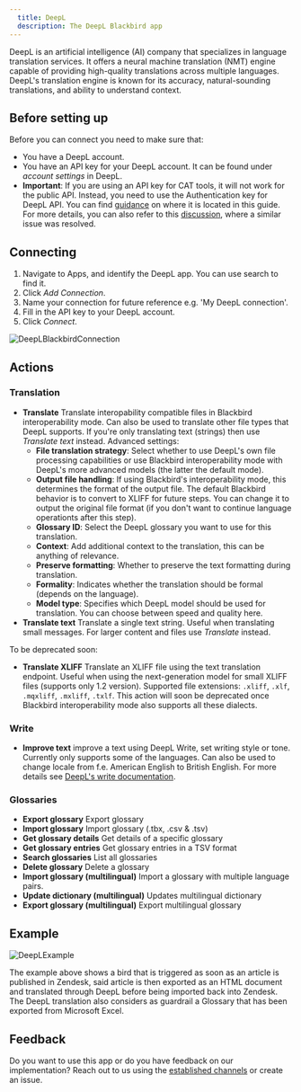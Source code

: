 ```yaml
---
  title: DeepL
  description: The DeepL Blackbird app
---
```


<LinkCard title="View on Github" target="_blank" href="https://github.com/bb-io/DeepL" icon="github" />

DeepL is an artificial intelligence (AI) company that specializes in language
translation services. It offers a neural machine translation (NMT) engine
capable of providing high-quality translations across multiple languages.
DeepL's translation engine is known for its accuracy, natural-sounding
translations, and ability to understand context.

## Before setting up

Before you can connect you need to make sure that:

- You have a DeepL account.
- You have an API key for your DeepL account. It can be found under _account
  settings_ in DeepL.
- **Important**: If you are using an API key for CAT tools, it will not work for
  the public API. Instead, you need to use the Authentication key for DeepL API.
  You can find [guidance](https://youtu.be/WTt3UuiDAf4?t=79) on where it is
  located in this guide. For more details, you can also refer to this
  [discussion](https://github.com/DeepLcom/deepl-python/issues/106), where a
  similar issue was resolved.

## Connecting

1. Navigate to Apps, and identify the DeepL app. You can use search to find it.
2. Click _Add Connection_.
3. Name your connection for future reference e.g. 'My DeepL connection'.
4. Fill in the API key to your DeepL account.
5. Click _Connect_.

![DeepLBlackbirdConnection](https://raw.githubusercontent.com/bb-io/DeepL/main/image/README/DeepLBlackbirdConnection.png)

## Actions

### Translation

- **Translate** Translate interopability compatible files in Blackbird
  interoperability mode. Can also be used to translate other file types that
  DeepL supports. If you're only translating text (strings) then use _Translate
  text_ instead. Advanced settings:
  - **File translation strategy**: Select whether to use DeepL's own file
    processing capabilities or use Blackbird interoperability mode with DeepL's
    more advanced models (the latter the default mode).
  - **Output file handling**: If using Blackbird's interoperability mode, this
    determines the format of the output file. The default Blackbird behavior is
    to convert to XLIFF for future steps. You can change it to output the
    original file format (if you don't want to continue language operationts
    after this step).
  - **Glossary ID**: Select the DeepL glossary you want to use for this
    translation.
  - **Context**: Add additional context to the translation, this can be anything
    of relevance.
  - **Preserve formatting**: Whether to preserve the text formatting during
    translation.
  - **Formality**: Indicates whether the translation should be formal (depends
    on the language).
  - **Model type**: Specifies which DeepL model should be used for translation.
    You can choose between speed and quality here.
- **Translate text** Translate a single text string. Useful when translating
  small messages. For larger content and files use _Translate_ instead.

To be deprecated soon:

- **Translate XLIFF** Translate an XLIFF file using the text translation
  endpoint. Useful when using the next-generation model for small XLIFF files
  (supports only 1.2 version). Supported file extensions: `.xliff`, `.xlf`,
  `.mqxliff`, `.mxliff`, `.txlf`. This action will soon be deprecated once
  Blackbird interoperability mode also supports all these dialects.

### Write

- **Improve text** improve a text using DeepL Write, set writing style or tone.
  Currently only supports some of the languages. Can also be used to change
  locale from f.e. American English to British English. For more details see
  [DeepL's write documentation](https://developers.deepl.com/docs/api-reference/improve-text).

### Glossaries

- **Export glossary** Export glossary
- **Import glossary** Import glossary (.tbx, .csv & .tsv)
- **Get glossary details** Get details of a specific glossary
- **Get glossary entries** Get glossary entries in a TSV format
- **Search glossaries** List all glossaries
- **Delete glossary** Delete a glossary
- **Import glossary (multilingual)** Import a glossary with multiple language
  pairs.
- **Update dictionary (multilingual)** Updates multilingual dictionary
- **Export glossary (multilingual)** Export multilingual glossary

## Example

![DeepLExample](https://raw.githubusercontent.com/bb-io/DeepL/main/image/README/DeepLExample.png)

The example above shows a bird that is triggered as soon as an article is
published in Zendesk, said article is then exported as an HTML document and
translated through DeepL before being imported back into Zendesk. The DeepL
translation also considers as guardrail a Glossary that has been exported from
Microsoft Excel.

## Feedback

Do you want to use this app or do you have feedback on our implementation? Reach
out to us using the [established channels](https://www.blackbird.io/) or create
an issue.

